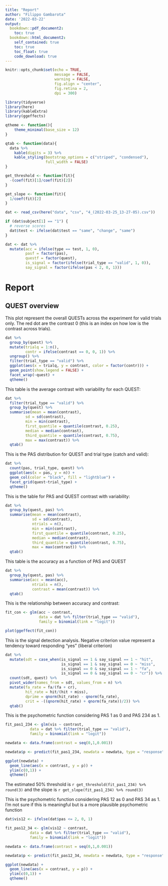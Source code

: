 ```yaml
---
title: "Report"
author: "Filippo Gambarota"
date: '2022-03-22'
output: 
  bookdown::pdf_document2:
    toc: true
  bookdown::html_document2:
    self_contained: true
    toc: true
    toc_float: true
    code_download: true
---
```


```r
knitr::opts_chunk$set(echo = TRUE,
                      message = FALSE,
                      warning = FALSE,
                      fig.align = "center",
                      fig.retina = 2,
                      dpi = 300)
```

```r
library(tidyverse)
library(here)
library(kableExtra)
library(ggeffects)
```

```r
qtheme <- function(){
    theme_minimal(base_size = 12)
}

qtab <- function(data){
  data %>% 
    kable(digits = 3) %>% 
    kable_styling(bootstrap_options = c("striped", "condensed"),
                  full_width = FALSE)
}

get_threshold <- function(fit){
  -(coef(fit)[1]/coef(fit)[2])
}

get_slope <- function(fit){
  1/coef(fit)[2]
}
```

```r
dat <- read_csv(here("data", "csv", "4_(2022-03-25_13-27-05).csv"))
```

```r

if (dat$subject[1] == "1") {
  # reverse scores
  dat$test <- ifelse(dat$test == "same", "change", "same")
}

dat <- dat %>% 
  mutate(acc = ifelse(type == test, 1, 0),
         pasf = factor(pas),
         questf = factor(quest),
         is_signal = factor(ifelse(trial_type == "valid", 1, 0)),
         say_signal = factor(ifelse(pas < 2, 0, 1)))
```


# Report

## QUEST overview

This plot represent the overall QUESTs across the experiment for valid trials only. The red dot are the contrast 0 (this is an index on how low is the contrast across trials).

```r
dat %>% 
  group_by(quest) %>% 
  mutate(trialq = 1:n(),
         contr = ifelse(contrast == 0, 0, 1)) %>%
  ungroup() %>% 
  filter(trial_type == "valid") %>% 
  ggplot(aes(x = trialq, y = contrast, color = factor(contr))) +
  geom_point(show.legend = FALSE) +
  facet_wrap(~quest) +
  qtheme()
```

This table is the average contrast with variability for each QUEST:

```r
dat %>% 
  filter(trial_type == "valid") %>% 
  group_by(quest) %>% 
  summarise(mean = mean(contrast),
         sd = sd(contrast),
         min = min(contrast),
         first_quantile = quantile(contrast, 0.25),
         median = median(contrast),
         third_quantile = quantile(contrast, 0.75),
         max = max(contrast)) %>% 
  qtab()
```

This is the PAS distribution for QUEST and trial type (catch and valid):

```r
dat %>% 
  count(pas, trial_type, quest) %>% 
  ggplot(aes(x = pas, y = n)) +
  geom_col(color = "black", fill = "lightblue") +
  facet_grid(quest~trial_type) +
  qtheme()
```

This is the table for PAS and QUEST contrast with variability:

```r
dat %>% 
  group_by(quest, pas) %>% 
  summarise(mean = mean(contrast),
            sd = sd(contrast),
            ntrials = n(),
            min = min(contrast),
            first_quantile = quantile(contrast, 0.25),
            median = median(contrast),
            third_quantile = quantile(contrast, 0.75),
            max = max(contrast)) %>% 
  qtab()
```

This table is the accuracy as a function of PAS and QUEST

```r
dat %>% 
  group_by(quest, pas) %>% 
  summarise(acc = mean(acc),
            ntrials = n(),
            contrast = mean(contrast)) %>% 
  qtab()
```

This is the relationship between accuracy and contrast:

```r
fit_con <- glm(acc ~ contrast, 
               data = dat %>% filter(trial_type == "valid"),
               family = binomial(link = "logit"))

plot(ggeffect(fit_con))
```

This is the signal detection analysis. Negative criterion value represent a tendency toward responding "yes" (liberal criterion)

```r
dat %>% 
  mutate(sdt = case_when(is_signal == 1 & say_signal == 1 ~ "hit",
                         is_signal == 1 & say_signal == 0 ~ "miss",
                         is_signal == 0 & say_signal == 1 ~ "fa",
                         is_signal == 0 & say_signal == 0 ~ "cr")) %>% 
  count(sdt, quest) %>% 
  pivot_wider(names_from = sdt, values_from = n) %>% 
  mutate(fa_rate = fa/(fa + cr),
         hit_rate = hit/(hit + miss),
         dprime = qnorm(hit_rate) - qnorm(fa_rate),
         crit = -((qnorm(hit_rate) + qnorm(fa_rate))/2)) %>% 
  qtab()
```

This is the psychometric function considering PAS 1 as 0 and PAS 234 as 1.

```r
fit_pas1_234 <- glm(vis ~ contrast,
           data = dat %>% filter(trial_type == "valid"),
           family = binomial(link = "logit"))

newdata <- data.frame(contrast = seq(0,1,0.001))

newdata$p <- predict(fit_pas1_234, newdata = newdata, type = "response")

ggplot(newdata) +
  geom_line(aes(x = contrast, y = p)) +
  ylim(c(0,1)) +
  qtheme()
```

The estimated 50% threshold is `r get_threshold(fit_pas1_234) %>% round(3)` and the slope is `r get_slope(fit_pas1_234) %>% round(3)`
 
This is the psychometric function considering PAS 12 as 0 and PAS 34 as 1. I'm not sure if this is meaningful but is a more plausible psychometric function

```r

dat$vis12 <- ifelse(dat$pas <= 2, 0, 1)

fit_pas12_34 <- glm(vis12 ~ contrast,
           data = dat %>% filter(trial_type == "valid"),
           family = binomial(link = "logit"))

newdata <- data.frame(contrast = seq(0,1,0.001))

newdata$p <- predict(fit_pas12_34, newdata = newdata, type = "response")

ggplot(newdata) +
  geom_line(aes(x = contrast, y = p)) +
  ylim(c(0,1)) +
  qtheme()
```
 
